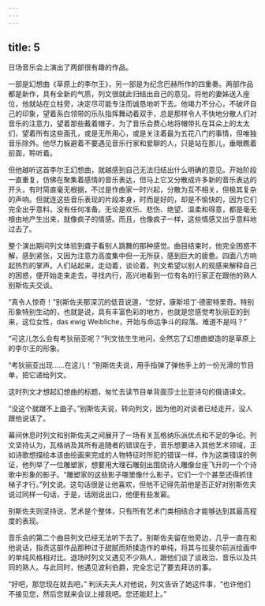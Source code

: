 ```yaml
---
---
---
```

title: 5
---




日场音乐会上演出了两部很有趣的作品。

一部是幻想曲《草原上的李尔王》，另一部是为纪念巴赫所作的四重奏。两部作品都是新作，具有全新的气质，列文很就此归结出自己的意见。将他的妻姊送入座位，他就站在立柱旁，决定尽可能专注而诚恳地听下去。他竭力不分心，不破坏自己的印象，望着系白领带的乐队指挥舞动着双手，总是那样令人不快地分散人们对音乐的注意力，望着那些戴着帽子，为了音乐会费心地将帽带扎在耳朵上的太太们，望着所有这些面孔，或是无所用心，或是关注着最为五花八门的事情，但唯独音乐除外。他尽力躲避着不要遇见音乐行家和爱聊的人，只是站在那儿，垂眼瞧着前面，聆听着。

但他越听这首李尔王幻想曲，就越感到自己无法归结出什么明确的意见。开始阶段一直重复，仿佛在聚集着感情的音乐表达，但马上它又分散成许多新的音乐表达的开头，有时简直毫无根据，不过是作曲家一时兴起，分散为互不相关，但极其复杂的声响。但就连这些音乐表现的片段本身，时而是好的，却是不愉快的，因为它们完全出乎意料，没有任何准备。无论是欢乐、悲伤、绝望、温柔和得意，都是毫无根由地产生出来，就像疯子的情感。而且，也像疯子一样，这些情感又出乎意料地过去了。

整个演出期间列文体验到聋子看别人跳舞的那种感觉。曲目结束时，他完全困惑不解，感到紧张，又因为注意力高度集中但一无所获，感到巨大的疲惫。四面八方响起热烈的掌声。人们站起来，走动着，谈论着。列文希望以别人的观感来解释自己的困惑，便开始走来走去，寻找内行，高兴地看到一位有名的行家正在跟他的熟人别斯佐夫交谈。

“真令人惊奇！”别斯佐夫那深沉的低音说道，“您好，康斯坦丁·德密特里奇。特别形象特别生动的，也就是说，具有丰富色彩的地方，也就是您感觉考狄丽亚的到来，这位女性，das ewig Weibliche，开始与命运争斗的段落。难道不是吗？”

“可这儿怎么会有考狄丽亚呢？”列文怯生生地问，全然忘了幻想曲塑造的是草原上的李尔王的形象。

“考狄丽亚出现……在这儿！”别斯佐夫说，用手指弹了弹他手上的一份光滑的节目单，把它递给列文。

这时列文才想起幻想曲的标题，匆忙去读节目单背面莎士比亚诗句的俄语译文。

“没这个就跟不上曲子。”别斯佐夫说，转向列文，因为他的对谈者已经走开，没人跟他说话了。

幕间休息时列文和别斯佐夫之间展开了一场有关瓦格纳乐派优点和不足的争论。列文坚持认为，瓦格纳及其所有追随者的错误在于，音乐想要进入其他艺术领域，正如诗歌想描绘本该由绘画来完成的人物特征时所犯的错误一样，作为这类错误的例证，他列举了一位雕塑家，想要用大理石雕刻出围绕诗人雕像台座飞升的一个个诗歌中形象的影子。“雕塑家的这些影子哪里像什么影子，它们一个个甚至还得抓住梯子才行。”列文说。这句话很是让他喜欢，但他不记得先前他是否正好对别斯佐夫说过同样一句话，于是，话刚说出口，他便有些发窘。

别斯佐夫则坚持说，艺术是个整体，只有所有艺术门类相结合才能够达到其最高程度的表现。

音乐会的第二个曲目列文已经无法听下去了。别斯佐夫留在他旁边，几乎一直在和他说话，指责这部作品那种过于甜腻而矫揉造作的单纯，将其与拉斐尔前派绘画中的单纯风格相对比。退场时列文又遇见不少熟人，跟他们谈了谈政治、音乐以及共同的熟人。与此同时，他遇见波利伯爵，完全忘记了要去拜访的事。

“好吧，那您现在就去吧，” 利沃夫夫人对他说，列文告诉了她这件事，“也许他们不接见您，然后您就来会议上接我吧。您还能赶上。”